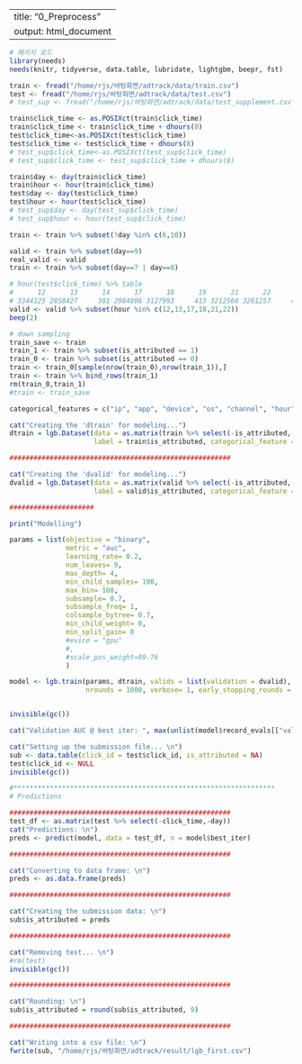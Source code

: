 
---
title: "0_Preprocess"
output: html_document
---


```r
# 패키지 로드
library(needs)
needs(knitr, tidyverse, data.table, lubridate, lightgbm, beepr, fst)
```

```r
train <- fread("/home/rjs/바탕화면/adtrack/data/train.csv") 
test <- fread("/home/rjs/바탕화면/adtrack/data/test.csv")  
# test_sup <- fread("/home/rjs/바탕화면/adtrack/data/test_supplement.csv")  
```

```r
train$click_time <- as.POSIXct(train$click_time)
train$click_time <- train$click_time + dhours(8)
test$click_time<-as.POSIXct(test$click_time)
test$click_time <- test$click_time + dhours(8)
# test_sup$click_time<-as.POSIXct(test_sup$click_time)
# test_sup$click_time <- test_sup$click_time + dhours(8)

train$day <- day(train$click_time)
train$hour <- hour(train$click_time)
test$day <- day(test$click_time)
test$hour <- hour(test$click_time)
# test_sup$day <- day(test_sup$click_time)
# test_sup$hour <- hour(test_sup$click_time)

train <- train %>% subset(!day %in% c(6,10))
```

```r
valid <- train %>% subset(day==9)
real_valid <- valid
train <- train %>% subset(day==7 | day==8)
```

```r
# hour(test$click_time) %>% table
#      12      13      14      17      18      19      21      22      23 
# 3344125 2858427     381 2984808 3127993     413 3212566 3261257     499 
valid <- valid %>% subset(hour %in% c(12,13,17,18,21,22))
beep(2)
```

```r
# down sampling
train_save <- train
train_1 <- train %>% subset(is_attributed == 1)
train_0 <- train %>% subset(is_attributed == 0)
train <- train_0[sample(nrow(train_0),nrow(train_1)),]
train <- train %>% bind_rows(train_1)
rm(train_0,train_1)
#train <- train_save
```

```r
categorical_features = c("ip", "app", "device", "os", "channel", "hour")

cat("Creating the 'dtrain' for modeling...")
dtrain = lgb.Dataset(data = as.matrix(train %>% select(-is_attributed,-day,-click_time,-attributed_time)),
                     label = train$is_attributed, categorical_feature = categorical_features)

#######################################################

cat("Creating the 'dvalid' for modeling...")
dvalid = lgb.Dataset(data = as.matrix(valid %>% select(-is_attributed,-day,-click_time,-attributed_time)), 
                     label = valid$is_attributed, categorical_feature = categorical_features)

#####################
```

```r
print("Modelling")

params = list(objective = "binary", 
              metric = "auc", 
              learning_rate= 0.2,
              num_leaves= 9,
              max_depth= 4,
              min_child_samples= 100,
              max_bin= 100,
              subsample= 0.7, 
              subsample_freq= 1,
              colsample_bytree= 0.7,
              min_child_weight= 0,
              min_split_gain= 0
              #evice = "gpu"
              #,
              #scale_pos_weight=99.76
              )
```

```r
model <- lgb.train(params, dtrain, valids = list(validation = dvalid), nthread = 12,
                   nrounds = 1000, verbose= 1, early_stopping_rounds = 30, eval_freq = 20)


invisible(gc())

cat("Validation AUC @ best iter: ", max(unlist(model$record_evals[["validation"]][["auc"]][["eval"]])), "\n\n")
```


```r
cat("Setting up the submission file... \n")
sub <- data.table(click_id = test$click_id, is_attributed = NA) 
test$click_id <- NULL
invisible(gc())
```

```r
#*****************************************************************
# Predictions

#######################################################
test_df <- as.matrix(test %>% select(-click_time,-day))
cat("Predictions: \n")
preds <- predict(model, data = test_df, n = model$best_iter)

#######################################################

cat("Converting to data frame: \n")
preds <- as.data.frame(preds)

#######################################################

cat("Creating the submission data: \n")
sub$is_attributed = preds

#######################################################

cat("Removing test... \n")
#rm(test)
invisible(gc())

#######################################################

cat("Rounding: \n")
sub$is_attributed = round(sub$is_attributed, 9)

#######################################################

cat("Writing into a csv file: \n")
fwrite(sub, "/home/rjs/바탕화면/adtrack/result/lgb_first.csv")

```

